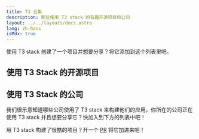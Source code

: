 ```yaml
---
title: T3 合集
description: 那些使用 T3 stack 的有趣开源项目和公司
layout: ../../layouts/docs.astro
lang: zh-hans
isMdx: true
---
```



使用 T3 stack 创建了一个项目并想要分享？将它添加到这个列表里吧。

## 使用 T3 Stack 的开源项目

<OpenSourceAppList descriptionIntl="描述" repoIntl="仓库" linkIntl="链接" />

## 使用 T3 Stack 的公司

我们很乐意知道哪些公司使用了 T3 stack 来构建他们的应用。你所在的公司正在使用 T3 stack 并且想要分享它？快加入到下方的列表中吧！

<CompanyList companyIntl="公司" linkIntl="链接" />

<Callout type="tip">用 T3 stack 构建了很酷的项目？开一个 [PR](https://github.com/t3-oss/create-t3-app/tree/next/www/src/components/docs/openSourceAppList.tsx) 将它加进来吧！</Callout>
